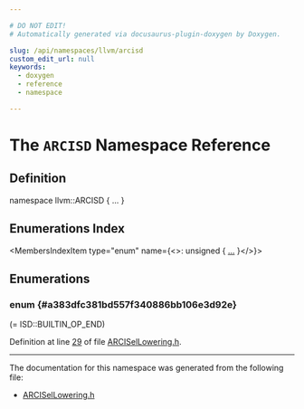 ```yaml
---

# DO NOT EDIT!
# Automatically generated via docusaurus-plugin-doxygen by Doxygen.

slug: /api/namespaces/llvm/arcisd
custom_edit_url: null
keywords:
  - doxygen
  - reference
  - namespace

---
```





# The `ARCISD` Namespace Reference

<DoxygenPage pluginConfig={pluginConfig}>



## Definition

<CodeBlock>namespace llvm::ARCISD &#123; ... &#125;</CodeBlock>

## Enumerations Index

<MembersIndex>

<MembersIndexItem
  type="enum"
  name={<>: unsigned &#123; <a href="#a383dfc381bd557f340886bb106e3d92e">...</a> &#125;</>}>
</MembersIndexItem>

</MembersIndex>


<SectionDefinition>

## Enumerations

### enum  {#a383dfc381bd557f340886bb106e3d92e}

<MemberDefinition
  prototype="enum llvm::ARCISD::NodeType : unsigned">

<EnumerationList title="Enumeration values">

<Link id="a383dfc381bd557f340886bb106e3d92eac6ece01f12c3ea16048abccc3aabe89f" />
<EnumerationListItem name="FIRST_NUMBER">
 (= ISD::BUILTIN&#95;OP&#95;END)
</EnumerationListItem>

<Link id="a383dfc381bd557f340886bb106e3d92ea37102c3bc1feaf214eb32e66a1ffc007" />
<EnumerationListItem name="BL">

</EnumerationListItem>

<Link id="a383dfc381bd557f340886bb106e3d92eaf3177303f7f26e214b3a31cdf44a3c26" />
<EnumerationListItem name="JL">

</EnumerationListItem>

<Link id="a383dfc381bd557f340886bb106e3d92ea1a51b40d6f1639168781492b8a6762e1" />
<EnumerationListItem name="CMP">

</EnumerationListItem>

<Link id="a383dfc381bd557f340886bb106e3d92eab6e7078ae706eaf6bfa44cbc1620ab8f" />
<EnumerationListItem name="CMOV">

</EnumerationListItem>

<Link id="a383dfc381bd557f340886bb106e3d92eab1e23c68b82b22a18063fd38cec73829" />
<EnumerationListItem name="BRcc">

</EnumerationListItem>

<Link id="a383dfc381bd557f340886bb106e3d92ea92f0215302d86dbf7e55ad748faf67b9" />
<EnumerationListItem name="GAWRAPPER">

</EnumerationListItem>

<Link id="a383dfc381bd557f340886bb106e3d92ea0e21991e38db8b5d09e9e301406cfd13" />
<EnumerationListItem name="RET">

</EnumerationListItem>

</EnumerationList>

Definition at line <a href="/docs/api/files/lib/lib/target/lib/target/arc/arcisellowering-h/#l00029">29</a> of file <a href="/docs/api/files/lib/lib/target/lib/target/arc/arcisellowering-h">ARCISelLowering.h</a>.
</MemberDefinition>

</SectionDefinition>

<hr/>

The documentation for this namespace was generated from the following file:

<ul>
<li><a href="/docs/api/files/lib/lib/target/lib/target/arc/arcisellowering-h">ARCISelLowering.h</a></li>
</ul>

</DoxygenPage>
